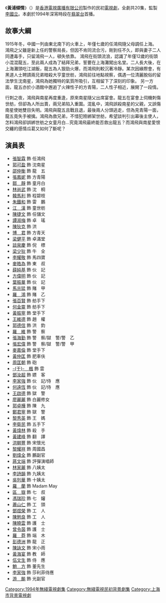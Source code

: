 {{無綫劇集 
| 中文劇名=黃浦傾情
| 英文劇名=Remembrance
| 圖像=
| 製作年份=1993年
| 海外推出日期=
| 翡翠台首播日期=1994年4月20日
| 翡翠台首播時間=
| 監製=[[李國立|李國立]]
| 編導=[[馮柏源|馮柏源]]、[[黃俊文|黃俊文]]、[[李敬華|李敬華]]、[[衛翰韜|衛翰韜]]
| 製作統籌=[[李婉嫺|李婉嫺]]
| 助理編導=[[管國偉|管國偉]]、[[許瑞平|許瑞平]]、[[文偉鴻|文偉鴻]]、[[林玉芬|林玉芬]]
| 編審=[[歐冠英|歐冠英]]
| 編劇=[[歐冠英|歐冠英]]、[[鮑偉聰|鮑偉聰]]、[[陳金鈴|陳金鈴]]、[[張小方|張小方]]
| 集數=20
| 劇種=
| 製作公司=[[電視廣播有限公司|電視廣播有限公司]]
| 主演={{nowrap|[[張智霖|張智霖]]、[[郭可盈|郭可盈]]、[[邵仲衡|邵仲衡]]、[[張鳳妮|張鳳妮]]}}
| 主題曲=傾情
| 作曲=[[馮鏡輝|馮鏡輝]]
| 填詞=[[潘偉源|潘偉源]]
| 主唱=[[張智霖|張智霖]]
| 插曲=仍然是你
| 作曲2=[[馮鏡輝|馮鏡輝]]
| 填詞2=[[潘偉源|潘偉源]]
| 主唱2=[[張智霖|張智霖]]
}}
《'''黃浦傾情'''》（{{lang-en|'''Remembrance'''}}）是[[香港|香港]][[電視廣播有限公司|電視廣播有限公司]]製作的民初[[電視劇|電視劇]]，全劇共20集，監製[[李國立|李國立]]。本劇於1994年深宵時段在[[翡翠台|翡翠台]]首播。

==故事大綱==
1915年冬，中國一列由東北南下的火車上，年僅七歲的任鴻飛隨父母調任上海。 鴻飛之父雖是新上任的警察局長，但因不肯同流合污，剛到任不久，即與妻子二人同遭毒手，只留鴻飛一人，頓失依靠。 鴻飛在街頭流浪，認識了年僅12歲的街頭小混混龍五，至此兩人成為了結拜兄弟，誓要在上海灘闖出名堂。二人長大後，在上海灘頭吃江湖飯，龍五為人狠勁火爆，而鴻飛則較沉著冷靜。某次因緣際會，有黑道人士聘請兩兄弟暗殺大亨童世舫，鴻飛前往地點視察，偶遇一位清麗脫俗的留法學生沈南星，鴻飛為她獨特的氣質所吸引，互相留下了深刻的印象。 另一方面，龍五亦於小酒館中邂逅了火辣性子的方青陽，二人性子相近，展開了一段情。 

行刺之夜，鴻飛與南星再度重逢，原來南星隨父出席宴會。龍五在宴會上伺機刺傷世舫，但卻為人所出賣，兩兄弟陷入重圍。混亂中，鴻飛誤殺南星的父親，又誤傷南星使她雙目失明。鴻飛與龍五且戰且退，最後兩人分頭逃走，但為見青陽一面，龍五竟失手被擒。鴻飛為救兄弟，不惜犯險綁架世舫，希望談判引出幕後主使人，怎料鴻飛卻誤綁世舫之女童月白…究竟鴻飛最終能否救出龍五？而鴻飛與南星愛恨交纏的感情瓜葛又如何了斷呢？

==演員表==
*[[張智霖|張智霖]] 飾 任鴻飛
*[[郭可盈|郭可盈]] 飾 沈南星
*[[邵仲衡|邵仲衡]] 飾 龍　五
*[[張鳳妮|張鳳妮]] 飾 方青陽
*[[鄒靜|鄒　靜]] 飾 童月白
*[[林尚武|林尚武]] 飾 沈　桐
*[[韓馬利|韓馬利]] 飾 程碧枝
*[[朱鐵和|朱鐵和]] 飾 雷　鵬
*[[江漢_(香港演員)|江　漢]] 飾 童世舫
*[[陳捷文|陳捷文]] 飾 任儲文
*[[譚淑梅|譚淑梅]] 飾 卓　瑤
*[[陳狄克|陳狄克]] 飾 洪
*[[博君|博　君]] 飾 方青天
*[[梁健平|梁健平]] 飾 卓滿堂
*[[談泉慶|談泉慶]] 飾 倪　標
*[[梁少狄|梁少狄]] 飾 牛　全
*[[李耀敬|李耀敬]] 飾 馬四寶
*[[麥皓為|麥皓為]] 飾 東　叔
*[[薛純基|薛純基]] 飾 伙　記 
*[[方偉明|方偉明]] 飾 伙　記 
*[[葉振華|葉振華]] 飾 伙　記 
*[[馬兆猛|馬兆猛]] 飾 賭　甲
*[[羅鴻|羅　鴻]] 飾 賭　乙
*[[張百賢|張百賢]] 飾 舫手下
*[[何金靈|何金靈]] 飾 舫手下
*[[黃振寧|黃振寧]] 飾 堂手下
*[[王維德|王維德]] 飾 趙　權
*[[郭德信|郭德信]] 飾 洪　鈞
*[[羅維|羅　維]] 飾 警　察
*[[張海勤|張海勤]] 飾 警　察/獄　警/警　乙
*[[張宏偉|張宏偉]] 飾 警　察/獄　警/警　甲
*[[麥嘉倫|麥嘉倫]] 飾 堂手下
*[[黃仲匡|黃仲匡]] 飾 肥車伕
*[[周匡朝|周匡朝]] 飾 砲
*[[于楓|-{于}-　楓]] 飾 雲
*[[鄧汝超|鄧汝超]] 飾 嫖　客
*[[李家強|李家強]] 飾 伙　記/侍　應
*[[何遠恆|何遠恆]] 飾 伙　記/侍　應
*[[王啟德|王啟德]] 飾 獄　警
*[[廖麗麗|廖麗麗]] 飾 白麗修女
*[[郭卓樺|郭卓樺]] 飾 陳　九
*[[鄭君寧|鄭君寧]] 飾 獄　警
*[[黎秀英|黎秀英]] 飾 王　媽
*[[李衛民|李衛民]] 飾 五手下
*[[黃煒林|黃煒林]] 飾 殺　手
*[[黃建峰|黃建峰]] 飾 翻　譯
*[[洪朝豐|洪朝豐]] 飾 宋懷光
*[[黎耀祥|黎耀祥]] 飾 周國昌
*[[劉煒全|劉煒全]] 飾 鵬副官
*[[蔣文端|蔣文端]] 飾 評彈演唱師
*[[林家麗|林家麗]] 飾 八姨太
*[[李詩韻|李詩韻]] 飾 九姨太
*[[吳列華|吳列華]] 飾 十姨太
*[[羅蘭|羅　蘭]] 飾 Madam May
*[[區嶽|區　嶽]] 飾 七　叔
*[[馮瑞珍|馮瑞珍]] 飾 七　嬸
*[[蕭山仁|蕭山仁]] 飾 工　頭
*[[鄧煜榮|鄧煜榮]] 飾 工　人
*[[陳勉良|陳勉良]] 飾 工　人
*[[陳曉雲|陳曉雲]] 飾 護　士
*[[曾令茵|曾令茵]] 飾 護　士
*[[羅莽|羅　莽]] 飾 端　木
*[[彭德洲|彭德洲]] 飾 龍　正
*[[陳詠文|陳詠文]] 飾 宋小雨
*[[黃海宴|黃海宴]] 飾 教　師
*[[伍文生|伍文生]] 飾 侍　應
*[[鮑方|鮑　方]] 飾 董先生
*[[李家強|李家強]] 飾 莎利菲侍應
*[[游飈|游　飈]] 飾 光副官

[[Category:1994年無綫電視劇集|Category:1994年無綫電視劇集]]
[[Category:無綫電視民初背景劇集|Category:無綫電視民初背景劇集]]
[[Category:上海市背景電視劇|Category:上海市背景電視劇]]